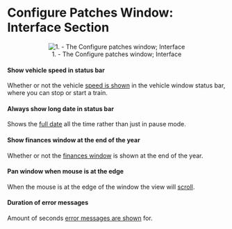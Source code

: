 =Configure Patches Window: Interface Section=
<center>[[File:en/Patches-interface.png|center|frame|1. - The Configure patches window; Interface]]</center>

====Show vehicle speed in status bar====
Whether or not the vehicle [[en/Archive/Manual/Settings/Show vehicle speed|speed is shown]] in the vehicle window status bar, where you can stop or start a train.

====Always show long date in status bar====
Shows the [[en/Archive/Manual/Settings/Long date in status bar|full date]] all the time rather than just in pause mode.

====Show finances window at the end of the year====
Whether or not the [[en/Archive/Manual/Settings/Show finances at end of year|finances window]] is shown at the end of the year.

====Pan window when mouse is at the edge====
When the mouse is at the edge of the window the view will [[en/Archive/Manual/Settings/Autoscroll|scroll]].

====Duration of error messages====
Amount of seconds [[en/Archive/Manual/Settings/Error message duration|error messages are shown]] for.